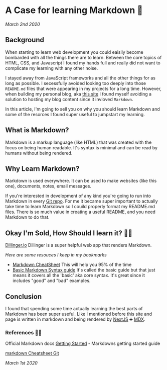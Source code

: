 
<heading>

# A Case for learning Markdown 🔽  

_March 2nd 2020_

</heading>


## Background

When starting to learn web development you could eaisily become bombarded with all the things there are to learn. Between the core topics of HTML, CSS, and Javascript I found my hands full and really did not want to complicate my learning with any other noise.

I stayed away from JavaScript frameworks and all the other things for as long as possible. I secessfully avoided looking too deeply into those `README.md` files that were appearing in my projects for a long time. However, when building my personal blog, aka [this site](/) I found myself avoiding a solution to hosting my blog content since it invloved `Markdown`.

In this article, I'm going to sell you on why you should learn Markdown and some of the resorces I found super useful to jumpstart my learning.

## What is Markdown?

Markdown is a markup language (like HTML) that was created with the focus on being human readable. It's syntax is minimal and can be read by humans without being rendered. 

## Why Learn Markdown?

Markdown is used everywhere. It can be used to make websites (like this one), documents, notes, email messages.

If you're interested in development of any kind you're going to run into Markdown in every [Git repo](https://github.com/KarnellSchultz/karnell-site). For me it became super important to actually take time to learn Markdown so I couild properly format my README.md files. There is so much value in creating a useful README, and you need Markdown to do that. 

## Okay I'm Sold, How Should I learn it? 🧑‍🏫

[Dillinger.io](https://dillinger.io/) Dillinger is a super helpful web app that renders Markdown.

*Here are some resouces I keep in my bookmarks*

- [Markdown CheatSheet](https://www.markdownguide.org/cheat-sheet/) This will help you 95% of the time
- [Basic Markdown Syntax guide](https://www.markdownguide.org/basic-syntax) It's called the basic guide but that just means it covers all the 'basic' aka core syntax. It's great since it includes "good" and "bad" examples. 


## Conclusion

I found that spending some time actually learning the best parts of Markdown has been super useful. Like I mentioned before this site and page is written in markdown and being rendered by [NextJS](https://nextjs.org/) ➕ [MDX](https://mdxjs.com/). 

### References 👩‍💻

Official Markdown docs [Getting Started](https://www.markdownguide.org/getting-started/) - Markdowns getting started guide

[markdown Cheatsheet Git](https://github.com/adam-p/markdown-here/wiki/Markdown-Cheatsheet#links)



*March 1st 2020*